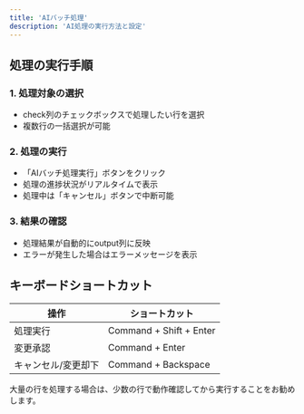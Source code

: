 ```yaml
---
title: 'AIバッチ処理'
description: 'AI処理の実行方法と設定'
---
```


## 処理の実行手順

### 1. 処理対象の選択
- check列のチェックボックスで処理したい行を選択
- 複数行の一括選択が可能

### 2. 処理の実行
- 「AIバッチ処理実行」ボタンをクリック
- 処理の進捗状況がリアルタイムで表示
- 処理中は「キャンセル」ボタンで中断可能

### 3. 結果の確認
- 処理結果が自動的にoutput列に反映
- エラーが発生した場合はエラーメッセージを表示

## キーボードショートカット

| 操作 | ショートカット |
|------|----------------|
| 処理実行 | Command + Shift + Enter |
| 変更承認 | Command + Enter |
| キャンセル/変更却下 | Command + Backspace |

<Tip>
大量の行を処理する場合は、少数の行で動作確認してから実行することをお勧めします。
</Tip> 
